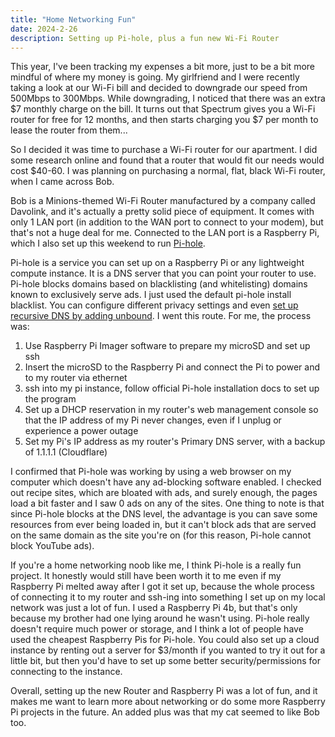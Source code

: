```yaml
---
title: "Home Networking Fun"
date: 2024-2-26
description: Setting up Pi-hole, plus a fun new Wi-Fi Router
---
```


This year, I've been tracking my expenses a bit more, just to be a bit more mindful of where my money is going. My girlfriend and I were recently taking a look at our Wi-Fi bill and decided to downgrade our speed from 500Mbps to 300Mbps. While downgrading, I noticed that there was an extra $7 monthly charge on the bill. It turns out that Spectrum gives you a Wi-Fi router for free for 12 months, and then starts charging you $7 per month to lease the router from them...

So I decided it was time to purchase a Wi-Fi router for our apartment. I did some research online and found that a router that would fit our needs would cost $40-60. I was planning on purchasing a normal, flat, black Wi-Fi router, when I came across Bob. 

<CaptionableImage
  src="/blog-post-images/home-network.jpeg"
  alt=""
  caption="Bob next to the modem and my Raspberry Pi"
/>

Bob is a Minions-themed Wi-Fi Router manufactured by a company called Davolink, and it's actually a pretty solid piece of equipment. It comes with only 1 LAN port (in addition to the WAN port to connect to your modem), but that's not a huge deal for me. Connected to the LAN port is a Raspberry Pi, which I also set up this weekend to run [Pi-hole](https://pi-hole.net/). 

Pi-hole is a service you can set up on a Raspberry Pi or any lightweight compute instance. It is a DNS server that you can point your router to use. Pi-hole blocks domains based on blacklisting (and whitelisting) domains known to exclusively serve ads. I just used the default pi-hole install blacklist. You can configure different privacy settings and even [set up recursive DNS by adding unbound](https://docs.pi-hole.net/guides/dns/unbound/). I went this route. For me, the process was:

1. Use Raspberry Pi Imager software to prepare my microSD and set up ssh
2. Insert the microSD to the Raspberry Pi and connect the Pi to power and to my router via ethernet
3. ssh into my pi instance, follow official Pi-hole installation docs to set up the program
4. Set up a DHCP reservation in my router's web management console so that the IP address of my Pi never changes, even if I unplug or experience a power outage
5. Set my Pi's IP address as my router's Primary DNS server, with a backup of 1.1.1.1 (Cloudflare)

I confirmed that Pi-hole was working by using a web browser on my computer which doesn't have any ad-blocking software enabled. I checked out recipe sites, which are bloated with ads, and surely enough, the pages load a bit faster and I saw 0 ads on any of the sites. One thing to note is that since Pi-hole blocks at the DNS level, the advantage is you can save some resources from ever being loaded in, but it can't block ads that are served on the same domain as the site you're on (for this reason, Pi-hole cannot block YouTube ads). 

If you're a home networking noob like me, I think Pi-hole is a really fun project. It honestly would still have been worth it to me even if my Raspberry Pi melted away after I got it set up, because the whole process of connecting it to my router and ssh-ing into something I set up on my local network was just a lot of fun. I used a Raspberry Pi 4b, but that's only because my brother had one lying around he wasn't using. Pi-hole really doesn't require much power or storage, and I think a lot of people have used the cheapest Raspberry Pis for Pi-hole. You could also set up a cloud instance by renting out a server for $3/month if you wanted to try it out for a little bit, but then you'd have to set up some better security/permissions for connecting to the instance. 

Overall, setting up the new Router and Raspberry Pi was a lot of fun, and it makes me want to learn more about networking or do some more Raspberry Pi projects in the future. An added plus was that my cat seemed to like Bob too. 

<CaptionableImage
  src="/blog-post-images/honey-with-bob.jpeg"
  alt=""
  caption="Honey admiring Bob the minion"
/>
